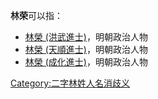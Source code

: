 '''林荣'''可以指：
* [[林榮_(洪武進士)|林榮 (洪武進士)]]，明朝政治人物
* [[林榮_(天順進士)|林榮 (天順進士)]]，明朝政治人物
* [[林榮_(成化進士)|林榮 (成化進士)]]，明朝政治人物
{{disambig}}

[[Category:二字林姓人名消歧义|Category:二字林姓人名消歧义]]